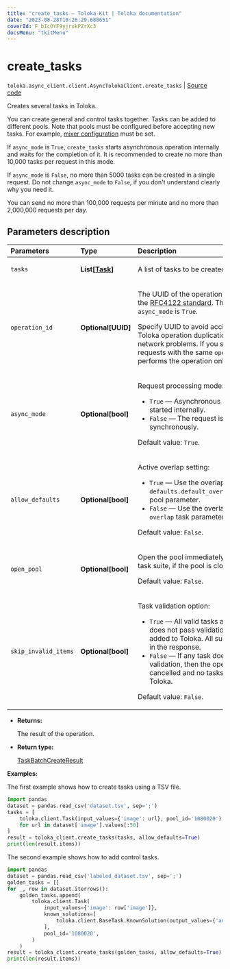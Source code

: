```yaml
---
title: "create_tasks — Toloka-Kit | Toloka documentation"
date: "2023-08-28T10:26:29.688651"
coverId: F_bIcOYF9yjrxkPZrXc3
docsMenu: "tkitMenu"
---
```


# create_tasks

`toloka.async_client.client.AsyncTolokaClient.create_tasks` | [Source code](https://github.com/Toloka/toloka-kit/blob/v1.2.1/src/client/__init__.py#L0)

Creates several tasks in Toloka.

You can create general and control tasks together. Tasks can be added to different pools.
Note that pools must be configured before accepting new tasks. For example, [mixer configuration](/docs/toloka-kit/reference/toloka.client.pool.mixer_config.MixerConfig) must be set.

If `async_mode` is `True`, `create_tasks` starts asynchronous operation internally and waits for the completion of it.
It is recommended to create no more than 10,000 tasks per request in this mode.

If `async_mode` is `False`, no more than 5000 tasks can be created in a single request.
Do not change `async_mode` to `False`, if you don't understand clearly why you need it.

You can send no more than 100,000 requests per minute and no more than 2,000,000 requests per day.

## Parameters description

| Parameters | Type | Description |
| :----------| :----| :-----------|
`tasks`|**List\[[Task](/docs/toloka-kit/reference/toloka.client.task.Task)\]**|<p>A list of tasks to be created.</p>
`operation_id`|**Optional\[UUID\]**|<p>The UUID of the operation that conforms to the [RFC4122 standard](https://tools.ietf.org/html/rfc4122). The UUID is used if `async_mode` is `True`.</p> <p>Specify UUID to avoid accidental errors like Toloka operation duplication caused by network problems. If you send several requests with the same `operation_id`, Toloka performs the operation only once.</p>
`async_mode`|**Optional\[bool\]**|<p>Request processing mode:</p> <ul> <li>`True` — Asynchronous operation is started internally.</li> <li>`False` — The request is processed synchronously.</li> </ul> <p>Default value: `True`.</p>
`allow_defaults`|**Optional\[bool\]**|<p>Active overlap setting:</p> <ul> <li>`True` — Use the overlap that is set in the `defaults.default_overlap_for_new_tasks` pool parameter.</li> <li>`False` — Use the overlap that is set in the `overlap` task parameter.</li> </ul> <p>Default value: `False`.</p>
`open_pool`|**Optional\[bool\]**|<p>Open the pool immediately after creating a task suite, if the pool is closed. </p><p>Default value: `False`.</p>
`skip_invalid_items`|**Optional\[bool\]**|<p>Task validation option:</p> <ul> <li>`True` — All valid tasks are added. If a task does not pass validation, then it is not added to Toloka. All such tasks are listed in the response.</li> <li>`False` — If any task does not pass validation, then the operation is cancelled and no tasks are added to Toloka.</li> </ul> <p>Default value: `False`.</p>

* **Returns:**

  The result of the operation.

* **Return type:**

  [TaskBatchCreateResult](/docs/toloka-kit/reference/toloka.client.batch_create_results.TaskBatchCreateResult)

**Examples:**

The first example shows how to create tasks using a TSV file.

```python
import pandas
dataset = pandas.read_csv('dataset.tsv', sep=';')
tasks = [
    toloka.client.Task(input_values={'image': url}, pool_id='1080020')
    for url in dataset['image'].values[:50]
]
result = toloka_client.create_tasks(tasks, allow_defaults=True)
print(len(result.items))
```

The second example shows how to add control tasks.

```python
import pandas
dataset = pandas.read_csv('labeled_dataset.tsv', sep=';')
golden_tasks = []
for _, row in dataset.iterrows():
    golden_tasks.append(
        toloka.client.Task(
            input_values={'image': row['image']},
            known_solutions=[
                toloka.client.BaseTask.KnownSolution(output_values={'animal': row['label']})
            ],
            pool_id='1080020',
        )
    )
result = toloka_client.create_tasks(golden_tasks, allow_defaults=True)
print(len(result.items))
```